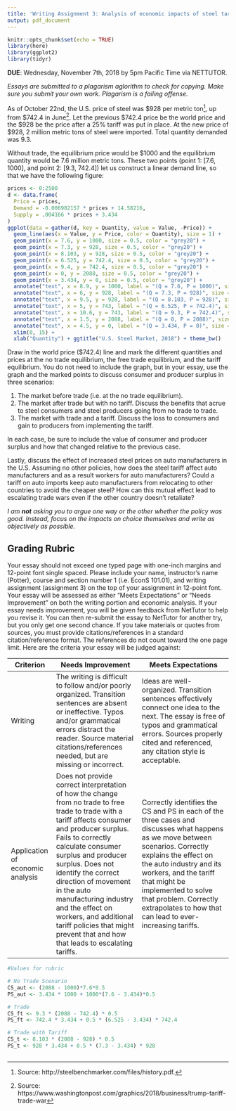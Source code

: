 ```yaml
---
title: 'Writing Assignment 3: Analysis of economic impacts of steel tariffs'
output: pdf_document
---
```


```r
knitr::opts_chunk$set(echo = TRUE)
library(here)
library(ggplot2)
library(tidyr)
```

**DUE**: Wednesday, November 7th, 2018 by 5pm Pacific Time via NETTUTOR.

_Essays are submitted to a plagarism aglorithm to check for copying. Make sure you submit your own work. Plagarism is a failing offense._

As of October 22nd, the U.S. price of steel was \$928 per metric ton^[Source: http://steelbenchmarker.com/files/history.pdf.], up from \$742.4 in June^[Source: https://www.washingtonpost.com/graphics/2018/business/trump-tariff-trade-war]. Let the previous \$742.4 price be the world price and the \$928 be the price after a 25% tariff was put in place. At the new price of \$928, 2 million metric tons of steel were imported. Total quantity demanded was 9.3.

Without trade, the equilibrium price would be \$1000 and the equilibrium quantity would be 7.6 million metric tons. These two points (point 1: [7.6, 1000], and point 2: [9.3, 742.4]) let us construct a linear demand line, so that we have the following figure:

```r
prices <- 0:2500
d <- data.frame(
  Price = prices,
  Demand = -0.006982157 * prices + 14.58216,
  Supply = .004166 * prices + 3.434
)
ggplot(data = gather(d, key = Quantity, value = Value, -Price)) + 
  geom_line(aes(x = Value, y = Price, color = Quantity), size = 1) +
  geom_point(x = 7.6, y = 1000, size = 0.5, color = "grey20") +
  geom_point(x = 7.3, y = 928, size = 0.5, color = "grey20") +
  geom_point(x = 8.103, y = 928, size = 0.5, color = "grey20") +
  geom_point(x = 6.525, y = 742.4, size = 0.5, color = "grey20") +
  geom_point(x = 9.4, y = 742.4, size = 0.5, color = "grey20") +
  geom_point(x = 0, y = 2088, size = 0.5, color = "grey20") +
  geom_point(x = 3.434, y = 0, size = 0.5, color = "grey20") +
  annotate("text", x = 8.9, y = 1000, label = "(Q = 7.6, P = 1000)", size = 2, align = "right") +
  annotate("text", x = 6, y = 928, label = "(Q = 7.3, P = 928)", size = 2, align = "right") +
  annotate("text", x = 9.5, y = 928, label = "(Q = 8.103, P = 928)", size = 2, align = "right") +
  annotate("text", x = 5, y = 743, label = "(Q = 6.525, P = 742.4)", size = 2, align = "right") +
  annotate("text", x = 10.6, y = 743, label = "(Q = 9.3, P = 742.4)", size = 2, align = "right") +
  annotate("text", x = 1.5, y = 2088, label = "(Q = 0, P = 2088)", size = 2, align = "right") +
  annotate("text", x = 4.5, y = 0, label = "(Q = 3.434, P = 0)", size = 2, align = "right") +
  xlim(0, 15) +
  xlab("Quantity") + ggtitle("U.S. Steel Market, 2018") + theme_bw()
```

Draw in the world price (\$742.4) line and mark the different quantities and prices at the no trade equilibrium, the free trade equilibrium, and the tariff equilibrium. You do not need to include the graph, but in your essay, use the graph and the marked points to discuss consumer and producer surplus in three scenarios:

1. The market before trade (i.e. at the no trade equilibrium). 
2. The market after trade but with no tariff. Discuss the benefits that acrue to steel consumers and steel producers going from no trade to trade.
3. The market with trade and a tariff. Discuss the loss to consumers and gain to producers from implementing the tariff.

In each case, be sure to include the value of consumer and producer surplus and how that changed relative to the previous case.

Lastly, discuss the effect of increased steel prices on auto manufacturers in the U.S. Assuming no other policies, how does the steel tariff affect auto manufacturers and as a result workers for auto manufacturers? Could a tariff on auto imports keep auto manufacturers from relocating to other countries to avoid the cheaper steel? How can this mutual effect lead to escalating trade wars even if the other country doesn't retaliate?

*I am __not__ asking you to argue one way or the other whether the policy was good. Instead, focus on the impacts on choice themselves and write as objectively as possible.*

## Grading Rubric
Your essay should not exceed one typed page with one-inch margins and 12-point font single spaced.  Please include your name, instructor’s name (Potter), course and section number 1 (i.e. EconS 101.01), and writing assignment (assignment 3) on the top of your assignment in 12-point font. Your essay will be assessed as either “Meets Expectations” or “Needs Improvement” on both the writing portion and economic analysis. If your essay needs improvement, you will be given feedback from NetTutor to help you revise it.  You can then re-submit the essay to NetTutor for another try, but you only get one second chance. If you take materials or quotes from sources, you must provide citations/references in a standard citation/reference format. The references do not count toward the one page limit. Here are the criteria your essay will be judged against:

| Criterion | Needs Improvement | Meets Expectations |
| --------- | ----------------- | ------------------ |
| Writing   | The writing is difficult to follow and/or poorly organized.  Transition sentences are absent or ineffective.  Typos and/or grammatical errors distract the reader. Source material citations/references needed, but are missing or incorrect. | Ideas are well-organized.  Transition sentences effectively connect one idea to the next.  The essay is free of typos and grammatical errors. Sources properly cited and referenced, any citation style is acceptable. |
| Application of economic analysis | Does not provide correct interpretation of how the change from no trade to free trade to trade with a tariff affects consumer and producer surplus. Fails to correctly calculate consumer surplus and producer surplus. Does not identify the correct direction of movement in the auto manufacturing industry and the effect on workers, and additional tariff policies that might prevent that and how that leads to escalating tariffs. | Correctly identifies the CS and PS in each of the three cases and discusses what happens as we move between scenarios. Correctly explains the effect on the auto industry and its workers, and the tariff that might be implemented to solve that problem. Correctly extrapolates to how that can lead to ever-increasing tariffs. |

```r
#Values for rubric

# No Trade Scenario
CS_aut <- (2088 - 1000)*7.6*0.5
PS_aut <- 3.434 * 1000 + 1000*(7.6 - 3.434)*0.5

# Trade
CS_ft <- 9.3 * (2088 - 742.4) * 0.5
PS_ft <- 742.4 * 3.434 + 0.5 * (6.525 - 3.434) * 742.4

# Trade with Tariff
CS_t <- 8.103 * (2088 - 928) * 0.5
PS_t <- 928 * 3.434 + 0.5 * (7.3 - 3.434) * 928 



```